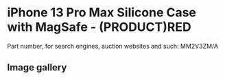 
# iPhone 13 Pro Max Silicone Case with MagSafe - (PRODUCT)RED

Part number, for search engines, auction websites and such: MM2V3ZM/A

## Image gallery

<div style={{ width: "768px" }}>
  <GalleryComponent
    images={[
      {
        original: "/everysource/MM2V3.png",
        thumbnail: "/everypreview/MM2V3.png",
      },
      {
        original: "/everysource/MM2V3_AV1.png",
        thumbnail: "/everypreview/MM2V3_AV1.png",
      },
      {
        original: "/everysource/MM2V3_AV2.png",
        thumbnail: "/everypreview/MM2V3_AV2.png",
      },
      {
        original: "/everysource/MM2V3_AV3.png",
        thumbnail: "/everypreview/MM2V3_AV3.png",
      },
      {
        original: "/everysource/MM2V3_AV4.png",
        thumbnail: "/everypreview/MM2V3_AV4.png",
      }
    ]}
  />
</div>